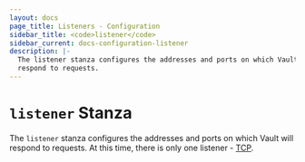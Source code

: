 ```yaml
---
layout: docs
page_title: Listeners - Configuration
sidebar_title: <code>listener</code>
sidebar_current: docs-configuration-listener
description: |-
  The listener stanza configures the addresses and ports on which Vault will
  respond to requests.
---
```


# `listener` Stanza

The `listener` stanza configures the addresses and ports on which Vault will
respond to requests. At this time, there is only one listener - [TCP][tcp].

[tcp]: /docs/configuration/listener/tcp.html
